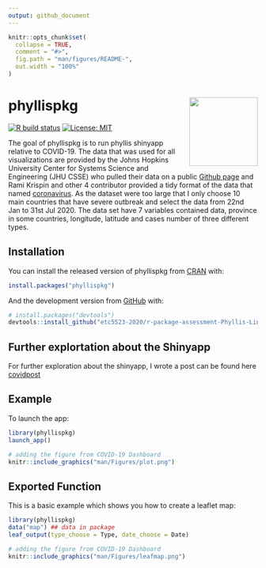 ```yaml
---
output: github_document
---
```


<!-- README.md is generated from README.Rmd. Please edit that file -->

```r
knitr::opts_chunk$set(
  collapse = TRUE,
  comment = "#>",
  fig.path = "man/figures/README-",
  out.width = "100%"
)
```

# phyllispkg <img src='man/Figures/phyllispkg.png' align="right" height="138.5" />


<!-- badges: start -->
[![R build status](https://github.com/etc5523-2020/r-package-assessment-Phyllis-Lin/workflows/R-CMD-check/badge.svg)](https://github.com/etc5523-2020/r-package-assessment-Phyllis-Lin/actions)
[![License: MIT](https://img.shields.io/badge/License-MIT-blue.svg)](https://opensource.org/licenses/MIT)

<!-- badges: end -->

The goal of phyllispkg is to run phyllis shinyapp relative to COVID-19.
The data that was used for all visualizations are provided by the Johns Hopkins University Center for Systems Science and Engineering (JHU CSSE) who pulled their data on a public [Github page]( https://github.com/CSSEGISandData/COVID-19) and Rami Krispin and other 4 contributor provided a tidy format of the data that named [coronavirus]( https://github.com/RamiKrispin/coronavirus). As the dataset were too large that I only choose 10 main countries that have severe outbreak and select the data from 22nd Jan to 31st Jul 2020. The data set have 7 variables contained data, province in some countries, longitude, latitude and cases number of three different types. 


## Installation

You can install the released version of phyllispkg from [CRAN](https://CRAN.R-project.org) with:

``` r
install.packages("phyllispkg")
```

And the development version from [GitHub](https://github.com/) with:

``` r
# install.packages("devtools")
devtools::install_github("etc5523-2020/r-package-assessment-Phyllis-Lin")
```

## Further explortation about the Shinyapp

For further exploration about the shinyapp, I wrote a post can be found here
[covidpost](https://peimin-lin-blog.netlify.app/post/blog-3/)


## Example

To launch the app:

```r
library(phyllispkg)
launch_app()
```


```r
# adding the figure from COVID-19 Dashboard
knitr::include_graphics("man/Figures/plot.png")
```




## Exported Function


This is a basic example which shows you how to create a leaflet map:

```r 
library(phyllispkg)
data("map") ## data in package
leaf_output(type_choose = Type, date_choose = Date)
```

```r
# adding the figure from COVID-19 Dashboard
knitr::include_graphics("man/Figures/leafmap.png")
```




